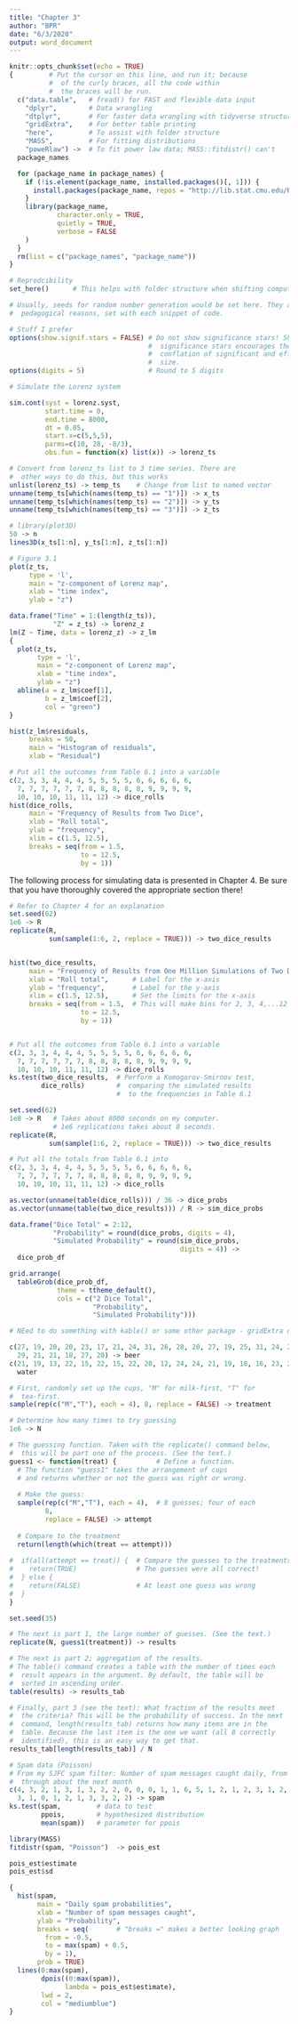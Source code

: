 ```yaml
---
title: "Chapter 3"
author: "BPR"
date: "6/3/2020"
output: word_document
---
```


```r
knitr::opts_chunk$set(echo = TRUE)
{         # Put the cursor on this line, and run it; because
          #  of the curly braces, all the code within
          #  the braces will be run.
  c("data.table",   # fread() for FAST and flexible data input
    "dplyr",        # Data wrangling
    "dtplyr",       # For faster data wrangling with tidyverse structure
    "gridExtra",    # For better table printing
    "here",         # To assist with folder structure
    "MASS",         # For fitting distributions
    "poweRlaw") ->  # To fit power law data; MASS::fitdistr() can't
  package_names

  for (package_name in package_names) {
    if (!is.element(package_name, installed.packages()[, 1])) {
      install.packages(package_name, repos = "http://lib.stat.cmu.edu/R/CRAN")
    }
    library(package_name,
            character.only = TRUE,
            quietly = TRUE,
            verbose = FALSE
    )
  }
  rm(list = c("package_names", "package_name"))
}

# Reprodcibility
set_here()      # This helps with folder structure when shifting computers

# Usually, seeds for random number generation would be set here. They are, for
#  pedagogical reasons, set with each snippet of code.

# Stuff I prefer
options(show.signif.stars = FALSE) # Do not show significance stars! Showing
                                   #  significance stars encourages the
                                   #  conflation of significant and effect
                                   #  size.
options(digits = 5)                # Round to 5 digits
```




```r
# Simulate the Lorenz system

sim.cont(syst = lorenz.syst,
         start.time = 0,
         end.time = 8000,
         dt = 0.05,
         start.x=c(5,5,5),
         parms=c(10, 28, -8/3),
         obs.fun = function(x) list(x)) -> lorenz_ts

# Convert from lorenz_ts list to 3 time series. There are
#  other ways to do this, but this works
unlist(lorenz_ts) -> temp_ts    # Change from list to named vector
unname(temp_ts[which(names(temp_ts) == "1")]) -> x_ts
unname(temp_ts[which(names(temp_ts) == "2")]) -> y_ts
unname(temp_ts[which(names(temp_ts) == "3")]) -> z_ts

# library(plot3D)
50 -> n
lines3D(x_ts[1:n], y_ts[1:n], z_ts[1:n])

# Figure 3.1
plot(z_ts,
     type = 'l',
     main = "z-component of Lorenz map",
     xlab = "time index",
     ylab = "z")

```




```r
data.frame("Time" = 1:(length(z_ts)),
           "Z" = z_ts) -> lorenz_z
lm(Z ~ Time, data = lorenz_z) -> z_lm
{
  plot(z_ts,
       type = 'l',
       main = "z-component of Lorenz map",
       xlab = "time index",
       ylab = "z")
  abline(a = z_lm$coef[1],
         b = z_lm$coef[2],
         col = "green")
}


```



```r
hist(z_lm$residuals,
     breaks = 50,
     main = "Histogram of residuals",
     xlab = "Residual")


```


```r
# Put all the outcomes from Table 6.1 into a variable
c(2, 3, 3, 4, 4, 4, 5, 5, 5, 5, 6, 6, 6, 6, 6,
  7, 7, 7, 7, 7, 7, 8, 8, 8, 8, 8, 9, 9, 9, 9,
  10, 10, 10, 11, 11, 12) -> dice_rolls
hist(dice_rolls,
     main = "Frequency of Results from Two Dice",
     xlab = "Roll total",
     ylab = "frequency",
     xlim = c(1.5, 12.5),
     breaks = seq(from = 1.5,
                  to = 12.5,
                  by = 1))

```

The following process for simulating data is presented in Chapter 4. Be sure that you have thoroughly covered the appropriate section there!
```r
# Refer to Chapter 4 for an explanation
set.seed(62)
1e6 -> R
replicate(R,
          sum(sample(1:6, 2, replace = TRUE))) -> two_dice_results


hist(two_dice_results,
     main = "Frequency of Results from One Million Simulations of Two Dice",
     xlab = "Roll total",      # Label for the x-axis
     ylab = "frequency",       # Label for the y-axis
     xlim = c(1.5, 12.5),      # Set the limits for the x-axis
     breaks = seq(from = 1.5,  # This will make bins for 2, 3, 4,...12
                  to = 12.5,
                  by = 1))


# Put all the outcomes from Table 6.1 into a variable
c(2, 3, 3, 4, 4, 4, 5, 5, 5, 5, 6, 6, 6, 6, 6,
  7, 7, 7, 7, 7, 7, 8, 8, 8, 8, 8, 9, 9, 9, 9,
  10, 10, 10, 11, 11, 12) -> dice_rolls
ks.test(two_dice_results,  # Perform a Komogorov-Smirnov test,
        dice_rolls)        #  comparing the simulated results 
                           #  to the frequencies in Table 6.1
```

```r
set.seed(62)
1e8 -> R   # Takes about 8000 seconds on my computer.
           # 1e6 replications takes about 8 seconds.
replicate(R,
          sum(sample(1:6, 2, replace = TRUE))) -> two_dice_results

# Put all the totals from Table 6.1 into 
c(2, 3, 3, 4, 4, 4, 5, 5, 5, 5, 6, 6, 6, 6, 6,
  7, 7, 7, 7, 7, 7, 8, 8, 8, 8, 8, 9, 9, 9, 9,
  10, 10, 10, 11, 11, 12) -> dice_rolls

as.vector(unname(table(dice_rolls))) / 36 -> dice_probs
as.vector(unname(table(two_dice_results))) / R -> sim_dice_probs

data.frame("Dice Total" = 2:12,
           "Probability" = round(dice_probs, digits = 4),
           "Simulated Probability" = round(sim_dice_probs, 
                                           digits = 4)) -> 
  dice_prob_df

grid.arrange(
  tableGrob(dice_prob_df, 
            theme = ttheme_default(),
            cols = c("2 Dice Total",
                     "Probability",
                     "Simulated Probability")))

# NEed to do something with kable() or some other package - gridExtra or lemon_print
```



```r
c(27, 19, 20, 20, 23, 17, 21, 24, 31, 26, 28, 20, 27, 19, 25, 31, 24, 28, 24,
  29, 21, 21, 18, 27, 20) -> beer
c(21, 19, 13, 22, 15, 22, 15, 22, 20, 12, 24, 24, 21, 19, 18, 16, 23, 20) -> 
  water
```


```r
# First, randomly set up the cups, "M" for milk-first, "T" for
#  tea-first.
sample(rep(c("M","T"), each = 4), 8, replace = FALSE) -> treatment

# Determine how many times to try guessing
1e6 -> N

# The guessing function. Taken with the replicate() command below,
#  this will be part one of the process. (See the text.)
guess1 <- function(treat) {          # Define a function.
  # The function "guess1" takes the arrangement of cups
  # and returns whether or not the guess was right or wrong.
  
  # Make the guess:
  sample(rep(c("M","T"), each = 4),  # 8 guesses; four of each
         8,                          
         replace = FALSE) -> attempt
  
  # Compare to the treatment
  return(length(which(treat == attempt)))
  
#  if(all(attempt == treat)) {  # Compare the guesses to the treatments
#    return(TRUE)               # The guesses were all correct!
#  } else {
#    return(FALSE)              # At least one guess was wrong
#  }
}

set.seed(35)

# The next is part 1, the large number of guesses. (See the text.)
replicate(N, guess1(treatment)) -> results

# The next is part 2; aggregation of the results.
# The table() command creates a table with the number of times each
#  result appears in the argument. By default, the table will be
#  sorted in ascending order.
table(results) -> results_tab

# Finally, part 3 (see the text): What fraction of the results meet
#  the criteria? This will be the probability of success. In the next
#  command, length(results_tab) returns how many items are in the
#  table. Because the last item is the one we want (all 8 correctly
#  identified), this is an easy way to get that.
results_tab[length(results_tab)] / N

```




```r
# Spam data (Poisson)
# From my SJFC spam filter: Number of spam messages caught daily, from 1/23/20
#  through about the next month
c(4, 3, 2, 1, 3, 1, 3, 2, 2, 0, 0, 0, 1, 1, 6, 5, 1, 2, 1, 2, 3, 1, 2,
  3, 1, 0, 1, 2, 1, 3, 3, 2, 2) -> spam
ks.test(spam,         # data to test
        ppois,        # hypothesized distribution
        mean(spam))   # parameter for ppois

library(MASS)
fitdistr(spam, "Poisson")  -> pois_est

pois_est$estimate
pois_est$sd

{
  hist(spam,
       main = "Daily spam probabilities",
       xlab = "Number of spam messages caught",
       ylab = "Probability",
       breaks = seq(       # "breaks =" makes a better looking graph
         from = -0.5,
         to = max(spam) + 0.5,
         by = 1),
       prob = TRUE)
  lines(0:max(spam),
        dpois((0:max(spam)),
              lambda = pois_est$estimate),
        lwd = 2,
        col = "mediumblue")
}
```


